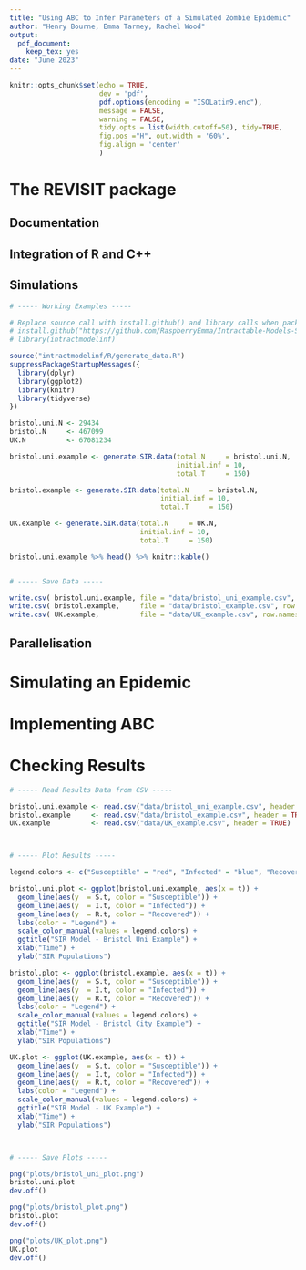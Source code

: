 ```yaml
---
title: "Using ABC to Infer Parameters of a Simulated Zombie Epidemic"
author: "Henry Bourne, Emma Tarmey, Rachel Wood"
output: 
  pdf_document:
    keep_tex: yes
date: "June 2023"
---
```


```r
knitr::opts_chunk$set(echo = TRUE,
                      dev = 'pdf',
                      pdf.options(encoding = "ISOLatin9.enc"),
                      message = FALSE,
                      warning = FALSE,
                      tidy.opts = list(width.cutoff=50), tidy=TRUE,
                      fig.pos ="H", out.width = '60%',
                      fig.align = 'center'
                      )
```

# The REVISIT package 

\textbf{Need to create a package with appropriate folders and documentation - am happy to start on this}

## Documentation

## Integration of R and C++

## Simulations

```r
# ----- Working Examples -----

# Replace source call with install.github() and library calls when package is finished!
# install.github("https://github.com/RaspberryEmma/Intractable-Models-Sim-Study")
# library(intractmodelinf)

source("intractmodelinf/R/generate_data.R")
suppressPackageStartupMessages({
  library(dplyr)
  library(ggplot2)
  library(knitr)
  library(tidyverse)
})

bristol.uni.N <- 29434
bristol.N     <- 467099
UK.N          <- 67081234

bristol.uni.example <- generate.SIR.data(total.N     = bristol.uni.N,
                                         initial.inf = 10,
                                         total.T     = 150)

bristol.example <- generate.SIR.data(total.N     = bristol.N,
                                     initial.inf = 10,
                                     total.T     = 150)

UK.example <- generate.SIR.data(total.N     = UK.N,
                                initial.inf = 10,
                                total.T     = 150)

bristol.uni.example %>% head() %>% knitr::kable()


# ----- Save Data -----

write.csv( bristol.uni.example, file = "data/bristol_uni_example.csv", row.names = FALSE )
write.csv( bristol.example,     file = "data/bristol_example.csv", row.names = FALSE )
write.csv( UK.example,          file = "data/UK_example.csv", row.names = FALSE )

```

## Parallelisation

# Simulating an Epidemic

# Implementing ABC

# Checking Results

```r
# ----- Read Results Data from CSV -----

bristol.uni.example <- read.csv("data/bristol_uni_example.csv", header = TRUE)
bristol.example     <- read.csv("data/bristol_example.csv", header = TRUE)
UK.example          <- read.csv("data/UK_example.csv", header = TRUE)



# ----- Plot Results -----

legend.colors <- c("Susceptible" = "red", "Infected" = "blue", "Recovered" = "green")

bristol.uni.plot <- ggplot(bristol.uni.example, aes(x = t)) +
  geom_line(aes(y  = S.t, color = "Susceptible")) +
  geom_line(aes(y  = I.t, color = "Infected")) +
  geom_line(aes(y  = R.t, color = "Recovered")) +
  labs(color = "Legend") +
  scale_color_manual(values = legend.colors) +
  ggtitle("SIR Model - Bristol Uni Example") +
  xlab("Time") +
  ylab("SIR Populations")

bristol.plot <- ggplot(bristol.example, aes(x = t)) +
  geom_line(aes(y  = S.t, color = "Susceptible")) +
  geom_line(aes(y  = I.t, color = "Infected")) +
  geom_line(aes(y  = R.t, color = "Recovered")) +
  labs(color = "Legend") +
  scale_color_manual(values = legend.colors) +
  ggtitle("SIR Model - Bristol City Example") +
  xlab("Time") +
  ylab("SIR Populations")

UK.plot <- ggplot(UK.example, aes(x = t)) +
  geom_line(aes(y  = S.t, color = "Susceptible")) +
  geom_line(aes(y  = I.t, color = "Infected")) +
  geom_line(aes(y  = R.t, color = "Recovered")) +
  labs(color = "Legend") +
  scale_color_manual(values = legend.colors) +
  ggtitle("SIR Model - UK Example") +
  xlab("Time") +
  ylab("SIR Populations")



# ----- Save Plots -----

png("plots/bristol_uni_plot.png")
bristol.uni.plot
dev.off()

png("plots/bristol_plot.png")
bristol.plot
dev.off()

png("plots/UK_plot.png")
UK.plot
dev.off()

```



